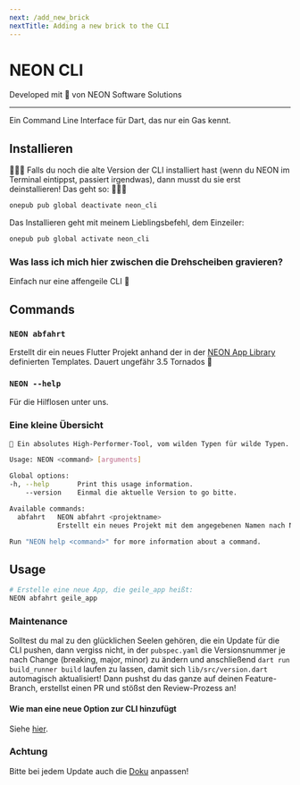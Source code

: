 ```yaml
---
next: /add_new_brick
nextTitle: Adding a new brick to the CLI
---
```


# NEON CLI

Developed mit 💙 von NEON Software Solutions

---

Ein Command Line Interface für Dart, das nur ein Gas kennt.

## Installieren

🚨🚨🚨 Falls du noch die alte Version der CLI installiert hast (wenn du NEON im Terminal eintippst, passiert irgendwas), dann musst du sie erst deinstallieren! Das geht so: 🚨🚨🚨

```sh
onepub pub global deactivate neon_cli
```

Das Installieren geht mit meinem Lieblingsbefehl, dem Einzeiler:

```sh
onepub pub global activate neon_cli
```

### Was lass ich mich hier zwischen die Drehscheiben gravieren?

Einfach nur eine affengeile CLI 🐒

## Commands

### `NEON abfahrt`

Erstellt dir ein neues Flutter Projekt anhand der in der [NEON App Library][neon_app_library_link] definierten Templates. Dauert ungefähr 3.5 Tornados 🍺

### `NEON --help`

Für die Hilflosen unter uns.

### Eine kleine Übersicht

```sh
🥵 Ein absolutes High-Performer-Tool, vom wilden Typen für wilde Typen.

Usage: NEON <command> [arguments]

Global options:
-h, --help       Print this usage information.
    --version    Einmal die aktuelle Version to go bitte.

Available commands:
  abfahrt   NEON abfahrt <projektname>
            Erstellt ein neues Projekt mit dem angegebenen Namen nach NEON Maßstäben (to the 🌝) im aktuellen Verzeichnis.

Run "NEON help <command>" for more information about a command.
```

## Usage

```sh
# Erstelle eine neue App, die geile_app heißt:
NEON abfahrt geile_app
```

### Maintenance

Solltest du mal zu den glücklichen Seelen gehören, die ein Update für die CLI pushen, dann vergiss nicht, in der `pubspec.yaml` die Versionsnummer je nach Change (breaking, major, minor) zu ändern und anschließend `dart run build_runner build` laufen zu lassen, damit sich `lib/src/version.dart` automagisch aktualisiert! Dann pushst du das ganze auf deinen Feature-Branch, erstellst einen PR und stößst den Review-Prozess an!

#### Wie man eine neue Option zur CLI hinzufügt

Siehe [hier][add_option_to_cli_link].

### Achtung

Bitte bei jedem Update auch die [Doku][cli_docs_repo_link] anpassen!

[cli_docs_repo_link]: https://github.com/NEON-Software-Solutions/NEON_cli_docs
[neon_app_library_link]: https://github.com/NEON-Software-Solutions/neon_app_library
[add_option_to_cli_link]: https://docs.page/NEON-Software-Solutions/NEON_cli_docs/add_new_brick
